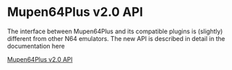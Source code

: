 = Mupen64Plus v2.0 API =

The interface between Mupen64Plus and its compatible plugins is (slightly) different from other N64 emulators. The new API is described in detail in the documentation here

[[Mupen64Plus v2.0 Core API v1.0|Mupen64Plus v2.0 API]]